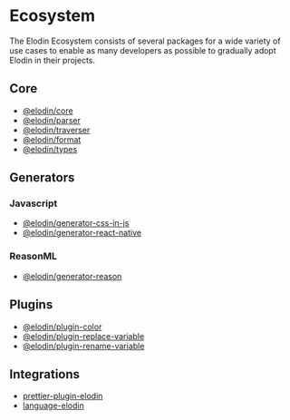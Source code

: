 

# Ecosystem

The Elodin Ecosystem consists of several packages for a wide variety of use cases to enable as many developers as possible to gradually adopt Elodin in their projects.

## Core

- [@elodin/core](/docs/api/core)
- [@elodin/parser](/docs/api/parser)
- [@elodin/traverser](/docs/api/traverser)
- [@elodin/format](/docs/api/format)
- [@elodin/types](/docs/api/types)

## Generators

### Javascript

- [@elodin/generator-css-in-js](/docs/targets/javascript/css-in-js)
- [@elodin/generator-react-native](/docs/targets/javascript/react-native)

### ReasonML

- [@elodin/generator-reason](/docs/targets/reason/css-in-reason)

## Plugins

- [@elodin/plugin-color](/docs/plugins/color)
- [@elodin/plugin-replace-variable](docs/plugins/replace-variable)
- [@elodin/plugin-rename-variable](docs/plugins/rename-variable)

## Integrations

- [prettier-plugin-elodin](https://github.com/robinweser/elodin/tree/master/packages/prettier-plugin-elodin)
- [language-elodin](https://marketplace.visualstudio.com/items?itemName=robinweser.language-elodin)
